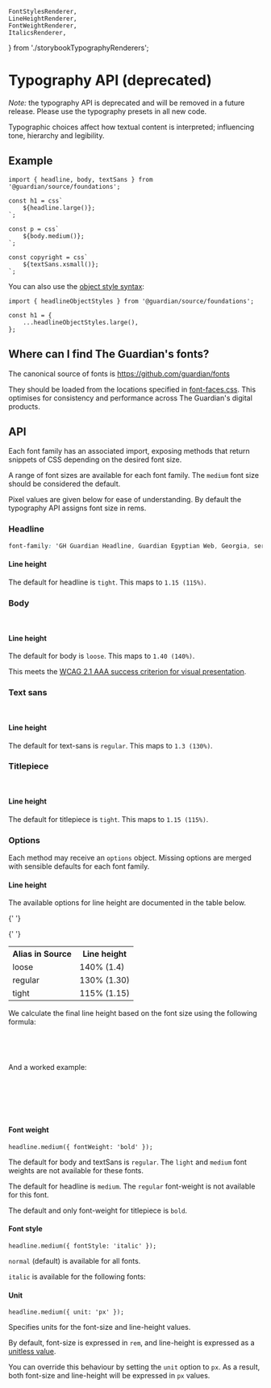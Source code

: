 	FontStylesRenderer,
	LineHeightRenderer,
	FontWeightRenderer,
	ItalicsRenderer,
} from './storybookTypographyRenderers';

<Meta of={TypographyStories} />

# Typography API (deprecated)

_Note:_ the typography API is deprecated and will be removed in a future
release. Please use the typography presets in all new code.

Typographic choices affect how textual content is interpreted; influencing tone,
hierarchy and legibility.

## Example

```tsx
import { headline, body, textSans } from '@guardian/source/foundations';

const h1 = css`
	${headline.large()};
`;

const p = css`
	${body.medium()};
`;

const copyright = css`
	${textSans.xsmall()};
`;
```

You can also use the [object style syntax](https://emotion.sh/docs/object-styles):

```tsx
import { headlineObjectStyles } from '@guardian/source/foundations';

const h1 = {
	...headlineObjectStyles.large(),
};
```

## Where can I find The Guardian's fonts?

The canonical source of fonts is https://github.com/guardian/fonts

They should be loaded from the locations specified in [font-faces.css](https://github.com/guardian/fonts/blob/main/fonts/web/font-faces.css). This optimises for consistency and performance across The Guardian's digital products.

## API

Each font family has an associated import, exposing methods that return snippets
of CSS depending on the desired font size.

A range of font sizes are available for each font family. The `medium` font size
should be considered the default.

Pixel values are given below for ease of understanding. By default the
typography API assigns font size in rems.

### Headline

```css
font-family: 'GH Guardian Headline, Guardian Egyptian Web, Georgia, serif';
```

<Canvas of={TypographyStories.Headline} />

#### Line height

The default for headline is `tight`. This maps to `1.15 (115%)`.

<Canvas of={TypographyStories.HeadlineLineheight} />

### Body

```css
font-family: 'GuardianTextEgyptian, Guardian Text Egyptian Web, Georgia, serif';
```

<Canvas of={TypographyStories.Body} />

#### Line height

The default for body is `loose`. This maps to `1.40 (140%)`.

This meets the [WCAG 2.1 AAA success criterion for visual presentation](https://www.w3.org/TR/WCAG21/#visual-presentation).

<Canvas of={TypographyStories.BodyLineheight} />

### Text sans

```css
font-family: 'GuardianTextSans, Guardian Text Sans Web, Helvetica Neue, Helvetica, Arial, Lucida Grande, sans-serif';
```

<Canvas of={TypographyStories.TextSans} />

#### Line height

The default for text-sans is `regular`. This maps to `1.3 (130%)`.

<Canvas of={TypographyStories.TextSansLineheight} />

### Titlepiece

```css
font-family: 'GT Guardian Titlepiece, Georgia, serif';
```

<Canvas of={TypographyStories.Titlepiece} />

#### Line height

The default for titlepiece is `tight`. This maps to `1.15 (115%)`.

<Canvas of={TypographyStories.TitlepieceLineheight} />

### Options

Each method may receive an `options` object. Missing options are merged with sensible defaults for each font family.

#### Line height

The available options for line height are documented in the table below.

<table>
  <tr>
    <th>Alias in Source</th>
    <th>Line height</th>
  </tr>

{' '}

<tr>
	<td>loose</td>
	<td>140% (1.4)</td>
</tr>

{' '}

<tr>
	<td>regular</td>
	<td>130% (1.30)</td>
</tr>

  <tr>
    <td>tight</td>
    <td>115% (1.15)</td>
  </tr>
</table>

We calculate the final line height based on the font size using the following formula:

```ts
// line-height is defined as a unitless value, so we multiply
// by the element's font-size in px to get the px value
const finalLineHeight = `${lineHeight * fontSizeInPx}px`;
```

And a worked example:

```ts
const lineHeight =
	1.15 * // line-height: tight (unitless)
	30; // font-size: small (px)

//  lineHeight === 34.5px
```

#### Font weight

```tsx
headline.medium({ fontWeight: 'bold' });
```

<Canvas of={TypographyStories.FontWeight} />

The default for body and textSans is `regular`. The `light` and `medium` font weights are not available for these fonts.

The default for headline is `medium`. The `regular` font-weight is not available for this font.

The default and only font-weight for titlepiece is `bold`.

#### Font style

```tsx
headline.medium({ fontStyle: 'italic' });
```

`normal` (default) is available for all fonts.

`italic` is available for the following fonts:

<Canvas of={TypographyStories.Italics} />

#### Unit

```tsx
headline.medium({ unit: 'px' });
```

Specifies units for the font-size and line-height values.

By default, font-size is expressed in `rem`, and line-height is expressed as a [unitless value](https://developer.mozilla.org/en-US/docs/Web/CSS/line-height#values).

You can override this behaviour by setting the `unit` option to `px`. As a result, both font-size and line-height will be expressed in `px` values.
